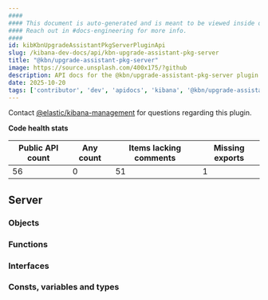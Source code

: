 ```yaml
---
####
#### This document is auto-generated and is meant to be viewed inside our experimental, new docs system.
#### Reach out in #docs-engineering for more info.
####
id: kibKbnUpgradeAssistantPkgServerPluginApi
slug: /kibana-dev-docs/api/kbn-upgrade-assistant-pkg-server
title: "@kbn/upgrade-assistant-pkg-server"
image: https://source.unsplash.com/400x175/?github
description: API docs for the @kbn/upgrade-assistant-pkg-server plugin
date: 2025-10-20
tags: ['contributor', 'dev', 'apidocs', 'kibana', '@kbn/upgrade-assistant-pkg-server']
---
```




Contact [@elastic/kibana-management](https://github.com/orgs/elastic/teams/kibana-management) for questions regarding this plugin.

**Code health stats**

| Public API count  | Any count | Items lacking comments | Missing exports |
|-------------------|-----------|------------------------|-----------------|
| 56 | 0 | 51 | 1 |

## Server

### Objects
<DocDefinitionList data={kbnUpgradeAssistantPkgServerObj.server.objects}/>

### Functions
<DocDefinitionList data={kbnUpgradeAssistantPkgServerObj.server.functions}/>

### Interfaces
<DocDefinitionList data={kbnUpgradeAssistantPkgServerObj.server.interfaces}/>

### Consts, variables and types
<DocDefinitionList data={kbnUpgradeAssistantPkgServerObj.server.misc}/>

